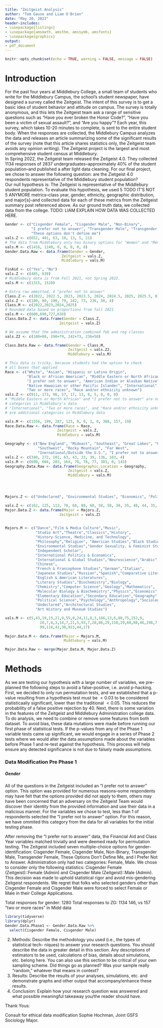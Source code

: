```yaml
---
title: "Zeitgeist Analysis"
author: "Tom Gause and Liam O'Brien"
date: "May 20, 2022"
header-includes:
- \usepackage{listings}
- \usepackage{amsmath, amsthm, amssymb, amsfonts}
- \usepackage{graphicx}
output: 
- pdf_document
---
```


```r
knitr::opts_chunk$set(echo = TRUE, warning = FALSE, message = FALSE)
```

# Introduction    
For the past four years at Middlebury College, a small team of students who write for the Middlebury Campus, the school's student newspaper, have designed a survey called the Zeitgeist. The intent of this survey is to get a basic idea of student behavior and attitude on campus. The survey is totally anonymous, and this lets the Zeitgeist team ask a range of sensitive questions such as "Have you ever broken the Honor Code?", "Have you been a victim of sexual assault?", and "Are you happy"? Each year, this survey, which takes 10-20 minutes to complete, is sent to the entire student body. When the responses are collected, the Middlebury Campus analyzes the data and releases an article summarizing some of the significant results of the survey (note that this article shares statistics only, the Zeitgeist team avoids any opinion writing). The Zeitgeist project is the largest and most comprehensive student census at Middlebury.   
In Spring 2022, the Zeitgeist team released the Zeitgeist 4.0. They collected 1134 responses of 2837 undergraduates--approximately 40% of the student population--and published a  \href{https://www.middleburycampus.com/article/2022/05/zeitgeist-4-0-2022}{summary article} after light data cleaning. For our final project, we chose to answer the following question: are the Zietgeist 4.0 respondents representative of the Middlebury student population?   
Our null hypothesis is: The Zeitgeist is representative of the Middlebury student population. To evaluate this hypothesis, we used 5 TODO IT'S NOT 5 ANYMORE metrics--class year, gender, ethnicity, geographic distribution, and major[s]--and collected data for each of these metrics from the Zeitgeist summary post referenced above. As our ground truth data, we collected data from the college. TODO: LIAM EXPLAIN HOW DATA WAS COLLECTED HERE.  
``` r
Gender <- c("Cisgender Female", "Cisgender Male", "Non-Binary", 
            "I prefer not to answer", "Transgender Male", "Transgender Female",
            "These options don't define me")
vals.Z <- c(652, 401, 63, 10, 13, 5, 21)
# The data from Middlebury only has binary options for "Women" and "Men"
vals.M <- c(1416, 1240, 0, 0, 0, 0, 0)
Gender.Data.Raw <- data.frame(Gender = Gender,
                          Zeitgeist = vals.Z,
                          Middlebury = vals.M)

FinAid <- c("Yes", "No")
vals.Z <- c(485, 639)
# Middlebury data is from Fall 2021, not Spring 2022.
vals.M <- c(1315, 1520)

# Extra row ommitted, 4 "prefer not to answer"
Class.Z <- c(2022, 2022.5, 2023, 2023.5, 2024, 2024.5, 2025, 2025.5, 0)
vals.Z <- c(180, 80, 190, 79, 242, 73, 236, 50, 4)
Class.M <- c(2022,2023,2024,2025)
# Rounded data based on proportions from fall 2021
vals.M <- c(600,690,727,638)
Class.Data.Z <- data.frame(Gender = Class.Z,
                         Zeitgeist = vals.Z)

# We assume that the administration combined feb and reg classes
vals.Z2 <- c(180+80, 190+79, 242+73, 236+50)

Class.Data.Raw <- data.frame(Gender = Class.M,
                             Zeitgeist = vals.Z2,
                             Middlebury = vals.M)

# This data is tricky, because students had the option to check
# all boxes that applied
Race <- c("White", "Asian", "Hispanic or Latino Origin", 
          "Black or African American", "Middle Eastern or North African", 
          "I prefer not to answer", "American Indian or Alaskan Native",
          "Native Hawaiian or other Pacific Islander", "International", 
          "Two or more races", "Race and/or ethnicity unknown")
vals.Z <- c(911, 173, 96, 57, 17, 13, 8, 5, 0, 0, 0)
# "Middle Eastern or North African" and "I prefer not to answer" are not 
# categories in Middlebury's data
# "International", "Two or more races", and "Race and/or ethnicity unknown" 
# are additional categories in Middlebury data

vals.M <- c(1556, 199, 287, 125, 0, 0, 3, 0, 308, 157, 19)
Race.Data.Raw <- data.frame(Race = Race,
                        Zeitgeist = vals.Z,
                        Middlebury = vals.M)

Geography <- c("New England", "Mideast", "Southeast", "Great Lakes", "Plains", 
               "Southwest", "Rocky Mountain", "Far West", 
               "Inernational/Outside the U.S.", "I prefer not to answer")
vals.Z <- c(340, 272, 101, 63, 43, 33, 39, 136, 103, 4)
vals.M <- c(698, 604, 203, 164, 70, 78, 77, 301, 0, 143)
Geography.Data.Raw <- data.frame(Geographic.Location = Geography,
                             Zeitgeist = vals.Z,
                             Middlebury = vals.M)




Majors.Z <- c("Undeclared", "Environmental Studies", "Economics", "Political Science", "Neuroscience", "Computer Science", "English & American Literatures", "Psychology", "International and Global Studies", "Molecular Biology and Biochemistry", "Biology", "Mathematics", "International Politics and Economics", "History", "History of Art & Architecture", "Film and Media Culture", "Geography", "Anthropology", "Physics", "Spanish", "Chemistry", "Sociology", "Theatre", "Education Studies", "Music", "Philosophy", "Chinese", "Geology", "Biochemistry", "Independent Scholar", "Studio Art", "I prefer not to answer", "Arabic", "Gender, Sexuality and Feminist Studies", "German", "Classics", "Japanese Studies", "Dance", "Russian", "French", "Religion", "American Studies", "Comparitive Literature", "Literature Studies", "Sociology/Anthropology", "Black Studies", "Architectural Studies", "Art History and Museum Studies")

vals.Z <- c(162, 125, 113, 70, 68, 88, 60, 58, 50, 38, 35, 48, 44, 35, 33, 30, 25, 24, 25, 23, 22, 21, 17, 17, 15, 14, 13, 11, 10, 10, 7, 12, 12, 12, 12, 6, 5, 5, 5, 4, 4, 3, 3, 3, 3, 2, 0, 0)
Major.Data.Z <- data.frame(Major = Majors.Z,
                         Zeitgeist = vals.Z)
    
                         
Majors.M <- c("Dance","Film & Media Culture","Music",
              "Studio Art","Theatre","Classics","History",
              "History-Science, Medicine, and Technology",
              "Philosophy","Religion", "American Studies","Black Studies",
              "Environmental Studies","Gender Sexuality, & Feminist Studies",
              "Independent Scholar",
              "International Politics & Economics",
              "International & Global Studies","Neuroscience","Arabic",
              "Chinese",
              "French & Francophone Studies","German","Italian",
              "Japanese Studies","Russian","Spanish","Comparative Literature",
              "English & American Literatures",
              "Literary Studies","Biochemistry","Biology",  
              "Chemistry","Computer Science","Geology","Mathematics",
              "Molecular Biology & Biochemistry","Physics","Economics",
              "Elementary Education","Secondary Education","Geography",
              "Political Science","Psychology","Anthropology","Sociology",
              "Undeclared","Architectural Studies", 
              "Art History and Museum Studies")

vals.M <- c(5,43,19,15,21,9,55,0,24,11,8,3,166,13,6,80,75,152,9,
                20,7,8,3,14,7,21,5,93,7,20,86,29,158,29,68,80,46,298,7,6,34,
                99,118,41,30,923,44,17)
                
Major.Data.M <- data.frame(Major = Majors.M,
                           Middlebury = vals.M)

Major.Data.Raw <- merge(Major.Data.M, Major.Data.Z)
```  
  
# Methods    
As we are testing our hypothesis with a large number of variables, we pre-planned the following steps to avoid a false-positive, i.e. avoid p-hacking. First, we decided to only run permutation tests, and we established that a p-value resulting from a hypothesis test must be $<0.03$ to be considered statisticaally significant, lower than the traditional $<0.05$. This reduces the probability of a false positive rejection by $40%$. Next, there is some variation in the features of the Zeitgeist and Middlebury Administration college data. To do analysis, we need to combine or remove some features from both dataset. To avoid bias, these data mutations were made before running our first phase of statistical tests. If the p-values from any of the Phase 1 variable tests came up significant, we would engage in a series of Phase 2 tests where we would alter the data assumptions made about the variables before Phase 1 and re-test against the hypothesis. This process will help ensure any detected significance is not due to falsely made assumptions.  

### Data Modification Pre Phase 1  
##### Gender  
All of the questions in the Zeitgeist included an "I prefer not to answer" option. This option was provided for numerous reasons--some respondents may have felt that the options provided did not apply to them, others may have been concerned that an adversary on the Zeitgeist Team would discover their identity from the provided information and use their data in a malicious manner. For the variables we chose to test, less than $1%$ of respondents selected the "I prefer not to answer" option. For this reason, we have ommited this category from the data for all variables for the initial testing phase.  

After removing the "I prefer not to answer" data, the Financial Aid and Class Year variables matched trivially and were deemed ready for permutation testing.
The Zeitgeist included seven multiple-choice options for gender-identification: Cisgender Female, Cisgender Male, Non-Binary, Transgender Male, Transgender Female, These Options Don't Define Me, and I Prefer Not to Answer. Administration only had two categories: Female, Male. We chose to consider only the following statistics: Cisgender Female (Zeitgeist)::Female (Admin) and Cisgender Male (Zeitgeist)::Male (Admin). This decision was made to uphold statistical rigor and avoid mis-gendering Zeitgeist respondents. We regret that folks who selected genders other than Cisgender Female and Cisgender Male were forced to select Female or Male in their College Applications.  

Total responses for gender: 1280
Total responses to ZG: 1134
146, vs 157 "two or more races" in Midd data

``` r
library(tidyverse)
library(dplyr)
Gender.Data.Phase1 <- Gender.Data.Raw %>%
  select(Cisgender Female, Cisgender Male)

```  



2) Methods: Describe the methodology you used (i.e., the types of statistical tech-
niques) to answer your research questions. You should describe the data in greater
detail in this section. Any descriptions of estimators to be used, calculations of
bias, details about simulations, etc. belong here. You can also use this section
to be critical of your own sampling scheme. Did things go as planned? Was your
sample really “random,” whatever that means in context?
3) Results: Describe the results of your analyses, simulations, etc. and demonstrate graphs and other output that accompany/enhance these results.
4) Conclusion: Explain how your research question was answered and what possible
meaningful takeaway you/the reader should have.

Thank Yous:

Consult for ethical data modification Sophie Hochman, Joint GSFS Sociology Major.


